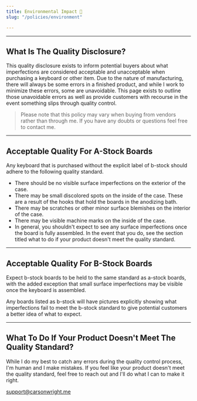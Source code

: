 ```yaml
---
title: Environmental Impact 🌳
slug: "/policies/environment"

---
```

***

## What Is The Quality Disclosure?

This quality disclosure exists to inform potential buyers about what imperfections are considered acceptable and unacceptable when purchasing a keyboard or other item. Due to the nature of manufacturing, there will always be some errors in a finished product, and while I work to minimize these errors, some are unavoidable. This page exists to outline those unavoidable errors as well as provide customers with recourse in the event something slips through quality control.

> Please note that this policy may vary when buying from vendors rather than through me. If you have any doubts or questions feel free to contact me.

***

## Acceptable Quality For A-Stock Boards

Any keyboard that is purchased without the explicit label of b-stock should adhere to the following quality standard.

* There should be no visible surface imperfections on the exterior of the case.
* There may be small discolored spots on the inside of the case. These are a result of the hooks that hold the boards in the anodizing bath.
* There may be scratches or other minor surface blemishes on the interior of the case.
* There may be visible machine marks on the inside of the case.
* In general, you shouldn't expect to see any surface imperfections once the board is fully assembled. In the event that you do, see the section titled what to do if your product doesn't meet the quality standard.

***

## Acceptable Quality For B-Stock Boards

Expect b-stock boards to be held to the same standard as a-stock boards, with the added exception that small surface imperfections may be visible once the keyboard is assembled.

Any boards listed as b-stock will have pictures explicitly showing what imperfections fail to meet the b-stock standard to give potential customers a better idea of what to expect.

***

## What To Do If Your Product Doesn't Meet The Quality Standard?

While I do my best to catch any errors during the quality control process, I'm human and I make mistakes. If you feel like your product doesn't meet the quality standard, feel free to reach out and I'll do what I can to make it right.

[support@carsonwright.me](mailto:support@carsonwright.me)

